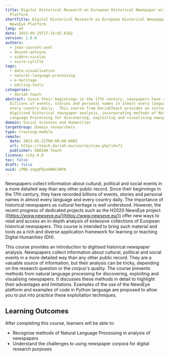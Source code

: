 ```yaml
---
title: Digital Historical Research on European Historical Newspaper with NewsEye
  Platform
shortTitle: Digital Historical Research on European Historical Newspaper with
  NewsEye Platform
lang: en
date: 2023-09-25T17:14:02.616Z
version: 1.0.0
authors:
  - jean-caurant-axel
  - doucet-antoine
  - sidère-nicolas
  - suire-cyrille
tags:
  - data-visualisation
  - natural-language-processing
  - e-heritage
  - editing-tools
categories:
  - dariah-teach
abstract: Since their beginnings in the 17th century, newspapers have recorded
  billions of events, stories and personal names in almost every language and
  every country daily.  This course from DariahTeach provides an introduction to
  digitised historical newspaper analysis, incorporating methods of Natural
  Language Processing for discovering, exploiting and visualising newspapers.
domain: Social Sciences and Humanities
targetGroup: Domain researchers
type: training-module
remote:
  date: 2023-05-22T00:00:00.000Z
  url: https://teach.dariah.eu/course/view.php?id=71
  publisher: DARIAH Teach
licence: ccby-4.0
toc: false
draft: false
uuid: iPBb-zngqFQunmWOCSWYK
---
```


Newspapers collect information about cultural, political and social events in a more detailed way than any other public record. Since their beginnings in the 17th century, they have recorded billions of events, stories and personal names in almost every language and every country daily. The importance of historical newspapers as cultural heritage is well understood. However, the recent progress of dedicated projects such as the H2020 NewsEye project ([https://www.newseye.eu/](https://www.newseye.eu/)) offer new ways to read and access an in-depth analysis of extensive collections of European historical newspapers. This course is intended to bring such material and tools as a rich and diverse application framework for learning or teaching Digital Humanities (DH).

This course provides an introduction to digitised historical newspaper analysis. Newspapers collect information about cultural, political and social events in a more detailed way than any other public record. They are a valuable source of information, but their analysis can be tricky, depending on the research question or the corpus's quality. The course presents methods from natural language processing for discovering, exploiting and visualising newspapers. It discusses these methods in detail to highlight their advantages and limitations. Examples of the use of the NewsEye platform and examples of code in Python language are proposed to allow you to put into practice these exploitation techniques.

## L﻿earning Outcomes

A﻿fter completing this course, learners will be able to:

* R﻿ecognise methods of Natural Language Processing in analysis of newspapers
* U﻿nderstand the challenges to using newspaper corpora for digital research purposes

<ExternalResource title="Interested in learning more?" subtitle="Check out &#x22;Digital Historical Research on European Historical Newspaper with NewsEye Platform&#x22;" url="https://teach.dariah.eu/course/view.php?id=71" />
